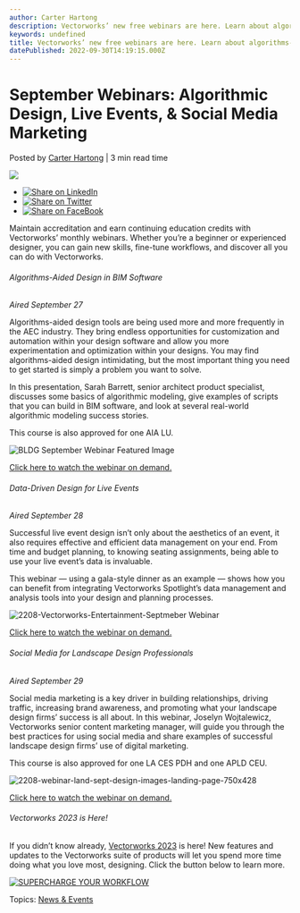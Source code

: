 ```yaml
---
author: Carter Hartong
description: Vectorworks’ new free webinars are here. Learn about algorithms-aided design, how to use data to better plan live events, and social media marketing tips. 
keywords: undefined
title: Vectorworks’ new free webinars are here. Learn about algorithms-aided design, how to use data to better plan live events, and social media marketing tips.  
datePublished: 2022-09-30T14:19:15.000Z
---
```

  

# September Webinars: Algorithmic Design, Live Events, & Social Media Marketing

 Posted by [Carter Hartong](https://blog.vectorworks.net/author/carter-hartong) | 3 min read time 

![](https://blog.vectorworks.net/hubfs/Blog%20Images/220913_September%20Webinars%20Blog/BLDG%20September%20Webinar%20Featured%20Image.png) 

* [![Share on LinkedIn](https://2659751.fs1.hubspotusercontent-na1.net/hubfs/2659751/michaelDemo/share-LI.png)](http://www.linkedin.com/shareArticle?mini=true&url=https%3A%2F%2Fblog.vectorworks.net%2Fvectorworks-webinars-for-september-2022)
* [![Share on Twitter](https://2659751.fs1.hubspotusercontent-na1.net/hubfs/2659751/michaelDemo/share-TW.png)](https://www.twitter.com/share?text=September%20Webinars:%20Algorithmic%20Design,%20Live%20Events,%20&%20Social%20Media%20Marketing&url=https%3A%2F%2Fblog.vectorworks.net%2Fvectorworks-webinars-for-september-2022&via=PMGTweets)
* [![Share on FaceBook](https://2659751.fs1.hubspotusercontent-na1.net/hubfs/2659751/michaelDemo/share-FB.png)](https://www.facebook.com/sharer/sharer.php?u=https%3A%2F%2Fblog.vectorworks.net%2Fvectorworks-webinars-for-september-2022)

Maintain accreditation and earn continuing education credits with Vectorworks’ monthly webinars. Whether you’re a beginner or experienced designer, you can gain new skills, fine-tune workflows, and discover all you can do with Vectorworks.

###### Algorithms-Aided Design in BIM Software

_Aired September 27_

Algorithms-aided design tools are being used more and more frequently in the AEC industry. They bring endless opportunities for customization and automation within your design software and allow you more experimentation and optimization within your designs. You may find algorithms-aided design intimidating, but the most important thing you need to get started is simply a problem you want to solve.

In this presentation, Sarah Barrett, senior architect product specialist, discusses some basics of algorithmic modeling, give examples of scripts that you can build in BIM software, and look at several real-world algorithmic modeling success stories. 

This course is also approved for one AIA LU.

![BLDG September Webinar Featured Image](https://blog.vectorworks.net/hs-fs/hubfs/Blog%20Images/220913_September%20Webinars%20Blog/BLDG%20September%20Webinar%20Featured%20Image.png?width=1440&name=BLDG%20September%20Webinar%20Featured%20Image.png)

[Click here to watch the webinar on demand.](https://university.vectorworks.net/course/view.php?id=2277)

###### Data-Driven Design for Live Events

_Aired September 28_

Successful live event design isn’t only about the aesthetics of an event, it also requires effective and efficient data management on your end. From time and budget planning, to knowing seating assignments, being able to use your live event’s data is invaluable.

This webinar — using a gala-style dinner as an example — shows how you can benefit from integrating Vectorworks Spotlight’s data management and analysis tools into your design and planning processes.

![2208-Vectorworks-Entertainment-Septmeber Webinar](https://blog.vectorworks.net/hs-fs/hubfs/Blog%20Images/220913_September%20Webinars%20Blog/2208-Vectorworks-Entertainment-Septmeber%20Webinar.png?width=1440&name=2208-Vectorworks-Entertainment-Septmeber%20Webinar.png)

[Click here to watch the webinar on demand.](https://university.vectorworks.net/course/view.php?id=2276)

###### Social Media for Landscape Design Professionals

_Aired September 29_ 

Social media marketing is a key driver in building relationships, driving traffic, increasing brand awareness, and promoting what your landscape design firms’ success is all about. In this webinar, Joselyn Wojtalewicz, Vectorworks senior content marketing manager, will guide you through the best practices for using social media and share examples of successful landscape design firms’ use of digital marketing.

This course is also approved for one LA CES PDH and one APLD CEU.

![2208-webinar-land-sept-design-images-landing-page-750x428](https://blog.vectorworks.net/hs-fs/hubfs/Blog%20Images/220913_September%20Webinars%20Blog/2208-webinar-land-sept-design-images-landing-page-750x428.jpg?width=1440&name=2208-webinar-land-sept-design-images-landing-page-750x428.jpg)

[Click here to watch the webinar on demand.](https://university.vectorworks.net/course/view.php?id=2279)

###### Vectorworks 2023 is Here!

If you didn’t know already, [Vectorworks 2023](../../../net/vectorworks/blog/vectorworks-2023-now-available.html) is here! New features and updates to the Vectorworks suite of products will let you spend more time doing what you love most, designing. Click the button below to learn more.

[![SUPERCHARGE YOUR WORKFLOW](https://no-cache.hubspot.com/cta/default/3018241/10399766-ef79-411e-a716-1f9e4bab461b.png)](https://cta-redirect.hubspot.com/cta/redirect/3018241/10399766-ef79-411e-a716-1f9e4bab461b) 

 Topics: [News & Events](https://blog.vectorworks.net/topic/news-events) 

  